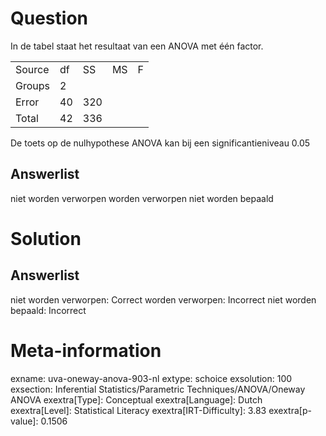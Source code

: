 Question
========

In de tabel staat het resultaat van een ANOVA met één factor.

  -------- ---- ----- ---- ---
  Source   df   SS    MS   F
  Groups   2                
  Error    40   320         
  Total    42   336         
  -------- ---- ----- ---- ---

De toets op de nulhypothese ANOVA kan bij een significantieniveau 0.05

Answerlist
----------

niet worden verworpen
worden verworpen
niet worden bepaald

Solution
========

Answerlist
----------

niet worden verworpen: Correct
worden verworpen: Incorrect
niet worden bepaald: Incorrect

Meta-information
================
exname: uva-oneway-anova-903-nl
extype: schoice
exsolution: 100
exsection: Inferential Statistics/Parametric Techniques/ANOVA/Oneway ANOVA
exextra[Type]: Conceptual
exextra[Language]: Dutch
exextra[Level]: Statistical Literacy
exextra[IRT-Difficulty]: 3.83
exextra[p-value]: 0.1506
